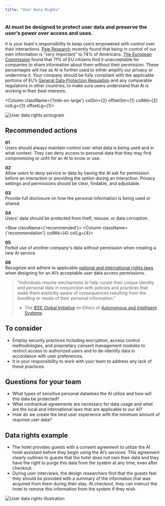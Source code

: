 ```yaml
---
title: "User Data Rights"
---
```



<Row className="opener">
<Column colSm={4} colMd={7} colLg={7}>

### AI must be designed to protect user data and preserve the user’s power over access and uses.

It is your team's responsibility to keep users empowered with control over their interactions. [Pew Research](www.pewresearch.org/fact-tank/2016/09/21/the-state-of-privacy-in-america/) recently found that being in control of our own information is “very important” to 74% of Americans. [The European Commission](https://ec.europa.eu/digital-single-market/en/news/eprivacy-consultations-show-confidentiality-communications-and-challenge-new-technologies-are) found that 71% of EU citizens find it unacceptable for companies to share information about them without their permission. These percentages will rise as AI is further used to either amplify our privacy or undermine it. Your company should be fully compliant with the applicable portions of EU’s [General Data Protection Regulation](https://www.eugdpr.org/) and any comparable regulations in other countries, to make sure users understand that AI is working in their best interests.

</Column>

<Column className={'hide-on-large'} colSm={2} offsetSm={1} colMd={2} colLg={3} offsetLg={1}>

![User data rights pictogram](../../images/ethics/user-data-rights/Image_1.png)

</Column>
</Row>

<Row>
<Column colSm={4}>

## Recommended actions

</Column>
<Column className={'recommendation'} colMd={4} colLg={4}>

**01**<br/>
Users should always maintain control over what data is being
used and in what context. They can deny access to personal data
that they may find compromising or unfit for an AI to know or
use.

</Column>
<Column className={'recommendation'} colMd={4} colLg={4}>

**02**<br/>
Allow users to deny service or data by having the AI ask for
permission before an interaction or providing the option during
an interaction. Privacy settings and permissions should be
clear, findable, and adjustable.

</Column>
</Row>

<Row>
<Column className={'recommendation'} colMd={4} colLg={4}>

**03**<br/>
Provide full disclosure on how the personal information is being
used or shared.

</Column>
<Column className={'recommendation'} colMd={4} colLg={4}>

**04**<br/>
Users' data should be protected from theft, misuse, or data
corruption.

</Column>
</Row>

<Row className={'recommended'}>
<Column className={'recommendation'} colMd={4} colLg={4}>

**05**<br/>
Forbid use of another company's data without permission when
creating a new AI service.

</Column>
<Column className={'recommendation'} colMd={4} colLg={4}>

**06**<br/>
Recognize and adhere to applicable [national and international rights laws](http://www.ohchr.org/EN/ProfessionalInterest/Pages/InternationalLaw.aspx) when designing for an AI’s acceptable user data access permissions.

</Column>
</Row>

> “Individuals require mechanisms to help curate their unique identity and personal data in conjunction with policies and practices that make them explicitly aware of consequences resulting from the bundling or resale of their personal information.”
>
> - The [IEEE Global Initiative](https://ethicsinaction.ieee.org/)
> on Ethics of [Autonomous and Intelligent Systems](https://ethicsinaction.ieee.org/)


<Row className="consider">
<Column colMd={7} colLg={7}>

## To consider

 - Employ security practices including encryption, access control
 methodologies, and proprietary consent management modules to
 restrict access to authorized users and to de-identify data in
 accordance with user preferences.
 - It is your responsibility to work with your team to address any
 lack of these practices.

</Column>
</Row>



<Row className="questions">
<Column colMd={7} colLg={7}>

## Questions for your team

 - What types of sensitive personal datadoes the AI utilize and
 how will this data be protected?
 - What contractual agreements are necessary for data usage and
 what are the local and international laws that are applicable
 to our AI?
 - How do we create the best user experience with the minimum
 amount of required user data? 


</Column>
</Row>



<Row className="example">
<Column colMd={7} colLg={7}>

## Data rights example

 - The hotel provides guests with a consent agreement to utilize
 the AI hotel assistant before they begin using the AI’s
 services. This agreement clearly outlines to guests that the
 hotel does not own their data and they have the right to purge
 this data from the system at any time, even after checkout.
 - During user interviews, the design researchers find that the
 guests feel they should be provided with a summary of the
 information that was acquired from them during their stay. At
 checkout, they can instruct the hotel to remove this information
 from the system if they wish.


</Column>
</Row>

![User data rights illustration](../../images/ethics/user-data-rights/Image_2.png)
